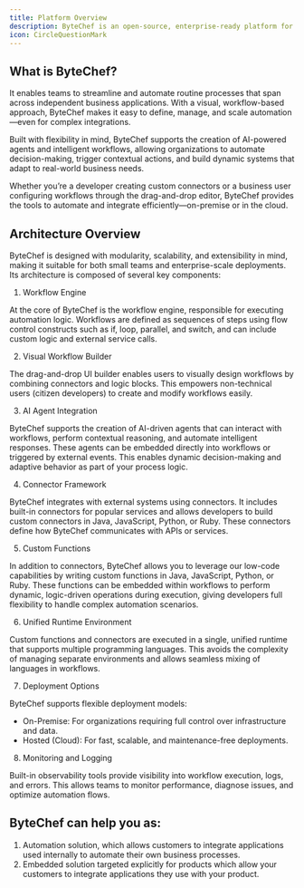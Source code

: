```yaml
---
title: Platform Overview
description: ByteChef is an open-source, enterprise-ready platform for API integration and workflow automation.
icon: CircleQuestionMark
---
```


## What is ByteChef?

It enables teams to streamline and automate routine processes that span across independent business applications. With a visual, workflow-based approach, ByteChef makes it easy to define, manage, and scale automation—even for complex integrations.

Built with flexibility in mind, ByteChef supports the creation of AI-powered agents and intelligent workflows, allowing organizations to automate decision-making, trigger contextual actions, and build dynamic systems that adapt to real-world business needs.

Whether you’re a developer creating custom connectors or a business user configuring workflows through the drag-and-drop editor, ByteChef provides the tools to automate and integrate efficiently—on-premise or in the cloud.

## Architecture Overview

ByteChef is designed with modularity, scalability, and extensibility in mind, making it suitable for both small teams and enterprise-scale deployments. Its architecture is composed of several key components:

1. Workflow Engine

At the core of ByteChef is the workflow engine, responsible for executing automation logic. Workflows are defined as sequences of steps using flow control constructs such as if, loop, parallel, and switch, and can include custom logic and external service calls.

2. Visual Workflow Builder

The drag-and-drop UI builder enables users to visually design workflows by combining connectors and logic blocks. This empowers non-technical users (citizen developers) to create and modify workflows easily.

3. AI Agent Integration

ByteChef supports the creation of AI-driven agents that can interact with workflows, perform contextual reasoning, and automate intelligent responses. These agents can be embedded directly into workflows or triggered by external events.  This enables dynamic decision-making and adaptive behavior as part of your process logic.

4. Connector Framework

ByteChef integrates with external systems using connectors. It includes built-in connectors for popular services and allows developers to build custom connectors in Java, JavaScript, Python, or Ruby. These connectors define how ByteChef communicates with APIs or services.

5. Custom Functions

In addition to connectors, ByteChef allows you to leverage our low-code capabilities by writing custom functions in Java, JavaScript, Python, or Ruby. These functions can be embedded within workflows to perform dynamic, logic-driven operations during execution, giving developers full flexibility to handle complex automation scenarios.

6. Unified Runtime Environment

Custom functions and connectors are executed in a single, unified runtime that supports multiple programming languages. This avoids the complexity of managing separate environments and allows seamless mixing of languages in workflows.

7. Deployment Options

ByteChef supports flexible deployment models:

  - On-Premise: For organizations requiring full control over infrastructure and data.
  - Hosted (Cloud): For fast, scalable, and maintenance-free deployments.

8. Monitoring and Logging

Built-in observability tools provide visibility into workflow execution, logs, and errors. This allows teams to monitor performance, diagnose issues, and optimize automation flows.

## ByteChef can help you as:

1. Automation solution, which allows customers to integrate applications used internally to automate their own business processes.
2. Embedded solution targeted explicitly for products which allow your customers to integrate applications they use with your product.

